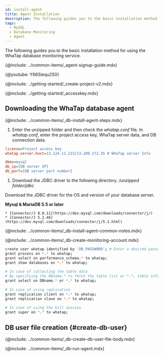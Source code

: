 ```yaml
---
id: install-agent
title: Agent Installation
description: The following guides you to the basic installation method for using the WhaTap database monitoring service.
tags:
  - MySQL
  - Database Monitoring
  - Agent
---
```



<Note product='MySQL' link='../mysql-v1/install-agent' />

The following guides you to the basic installation method for using the WhaTap database monitoring service.

{@include: ../common-items/_agent-signup-guide.mdx}  

{@youtube: Y66Siequ2S0}

{@include: ../getting-started/_create-project-v2.mdx}  

{@include: ../getting-started/_accesskey.mdx}

## Downloading the WhaTap database agent

{@include: ../common-items/_db-install-agent-steps.mdx} 

1.  Enter the unzipped folder and then check the _whatap.conf_ file. In _whatap.conf_, enter the project access key, WhaTap server data, and DB connection data.

```ini title='whatap.conf'
license=Project access key
whatap.server.host=13.124.11.223/13.209.172.35 # WhaTap server Info

dbms=mysql
db_ip={DB server IP}
db_port={DB server port number}
```

1.  Download the JDBC driver to the following directory. _/unzipped folder/jdbc_

  Download the JDBC driver for the OS and version of your database server.

  **Mysql & MariaDB 5.5 or later**

```
* [Connector/J 8.0.11](https://dev.mysql.com/downloads/connector/j/)
* [Connector/J 5.1.46](https://dev.mysql.com/downloads/connector/j/5.1.html)
```

<!-- 공통 Notes-->

{@include: ../common-items/_db-install-agent-common-notes.mdx}

<!-- 모니터링용 계정 생성-->

{@include: ../common-items/_db-create-monitoring-account.mdx}

<!-- MySQL-->

```bash showLineNumbers
create user whatap identified by 'DB_PASSWORD'; # Enter a desired password.
grant process on *.* to whatap;
grant select on performance_schema.* to whatap;
grant show databases on *.* to whatap;
 
# In case of collecting the table data
# By specifying the DBname.* to fetch the table list or *.*, table information can be collected.
grant select on DBname.* or *.* to whatap;
 
# In case of using replication
grant replication client on *.* to whatap;
grant replication slave on *.* to whatap;
 
# In case of using the kill session
grant super on *.* to whatap;
```

## DB user file creation {#create-db-user}

<DBuserDesc name='default'/>

{@include: ../common-items/_db-create-db-user-file-body.mdx} 

<!--## 에이전트 실행-->

{@include: ../common-items/_db-run-agent.mdx}
